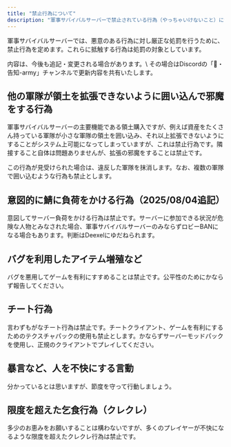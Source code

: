 ```yaml
---
title: "禁止行為について"
description: "軍事サバイバルサーバーで禁止されている行為（やっちゃいけないこと）について"
---
```


軍事サバイバルサーバーでは、悪意のある行為に対し厳正な処罰を行うために、禁止行為を定めます。これらに抵触する行為は処罰の対象としています。

<Tip>
  内容は、今後も追記・変更される場合があります。\
  その場合はDiscordの「📢・告知-army」チャンネルで更新内容を共有いたします。
</Tip>

## 他の軍隊が領土を拡張できないように囲い込んで邪魔をする行為

軍事サバイバルサーバーの主要機能である領土購入ですが、例えば資産をたくさん持っている軍隊が小さな軍隊の領土を囲い込み、それ以上拡張できないようにすることがシステム上可能になってしまっていますが、これは禁止行為です。隣接すること自体は問題ありませんが、拡張の邪魔をすることは禁止です。

この行為が見受けられた場合は、違反した軍隊を抹消します。なお、複数の軍隊で囲い込むような行為も禁止とします。

## 意図的に鯖に負荷をかける行為（2025/08/04追記）

意図してサーバー負荷をかける行為は禁止です。サーバーに参加できる状況が危険な人物とみなされた場合、軍事サバイバルサーバーのみならずロビーBANになる場合もあります。判断はDeexelにゆだねられます。

## バグを利用したアイテム増殖など

バグを悪用してゲームを有利にすすめることは禁止です。公平性のためにかならず報告してください。

## チート行為

言わずもがなチート行為は禁止です。チートクライアント、ゲームを有利にするためのテクスチャパックの使用も禁止とします。かならずサーバーモッドパックを使用し、正規のクライアントでプレイしてください。

## 暴言など、人を不快にする言動

分かっているとは思いますが、節度を守って行動しましょう。

## 限度を超えた乞食行為（クレクレ）

多少のお恵みをお願いすることは構わないですが、多くのプレイヤーが不快になるような限度を超えたクレクレ行為は禁止です。